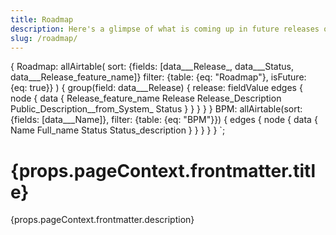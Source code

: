 ```yaml
---
title: Roadmap
description: Here's a glimpse of what is coming up in future releases of Paste. Unless explicitly mentioned, all release candidates are tentative and subject to change.
slug: /roadmap/
---
```


  {
    Roadmap: allAirtable(
      sort: {fields: [data___Release_, data___Status, data___Release_feature_name]}
      filter: {table: {eq: "Roadmap"}, isFuture: {eq: true}}
    ) {
      group(field: data___Release) {
        release: fieldValue
        edges {
          node {
            data {
              Release_feature_name
              Release
              Release_Description
              Public_Description__from_System_
              Status
            }
          }
        }
      }
    }
    BPM: allAirtable(sort: {fields: [data___Name]}, filter: {table: {eq: "BPM"}}) {
      edges {
        node {
          data {
            Name
            Full_name
            Status
            Status_description
          }
        }
      }
    }
  }
`;

<contentwrapper>

<RoadmapAside data={props.data.Roadmap.group} />

<content>

<h1>{props.pageContext.frontmatter.title}</h1>

<p>{props.pageContext.frontmatter.description}</p>

<Roadmap data={props.data.Roadmap.group} />

</content>

</contentwrapper>
